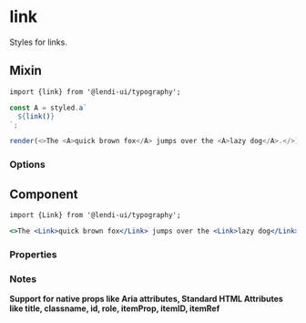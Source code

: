 
# link

Styles for links.

## Mixin

```
import {link} from '@lendi-ui/typography';
```

```js
const A = styled.a`
  ${link()}
`;

render(<>The <A>quick brown fox</A> jumps over the <A>lazy dog</A>.</>)
```

### Options

<PropTable>
  <PropTable.Entry name="size" type={'"lg" | "md" | "sm" | "xs"'} description="The link copy size"/>
  <PropTable.Entry name="color" type={'string'} description="The link copy color"/>
</PropTable>

## Component

```
import {Link} from '@lendi-ui/typography';
```

```jsx
<>The <Link>quick brown fox</Link> jumps over the <Link>lazy dog</Link>.</>
```

### Properties

<PropTable>
  <PropTable.Entry name="color" type={'string'} description="The link copy color"/>
  <PropTable.Entry name="m" type={'"xxxl" | "xxl" | "xl" | lg" | "md" | "sm" | "xs" | "xxs" | "xxxs" | "nil" | "auto"'} description="The margin"/>
  <PropTable.Entry name="mb" type={'"xxxl" | "xxl" | "xl" | lg" | "md" | "sm" | "xs" | "xxs" | "xxxs" | "nil" | "auto"'} description="The bottom margin"/>
  <PropTable.Entry name="ml" type={'"xxxl" | "xxl" | "xl" | lg" | "md" | "sm" | "xs" | "xxs" | "xxxs" | "nil" | "auto"'} description="The left margin"/>
  <PropTable.Entry name="mr" type={'"xxxl" | "xxl" | "xl" | lg" | "md" | "sm" | "xs" | "xxs" | "xxxs" | "nil" | "auto"'} description="The right margin"/>
  <PropTable.Entry name="mt" type={'"xxxl" | "xxl" | "xl" | lg" | "md" | "sm" | "xs" | "xxs" | "xxxs" | "nil" | "auto"'} description="The top margin"/>
  <PropTable.Entry name="mx" type={'"xxxl" | "xxl" | "xl" | lg" | "md" | "sm" | "xs" | "xxs" | "xxxs" | "nil" | "auto"'} description="The horizontal margin"/>
  <PropTable.Entry name="my" type={'"xxxl" | "xxl" | "xl" | lg" | "md" | "sm" | "xs" | "xxs" | "xxxs" | "nil" | "auto"'} description="The vertical margin"/>
  <PropTable.Entry name="size" type={'"lg" | "md" | "sm" | "xs"'} description="The link copy size"/>
</PropTable>

### Notes
<b>Support for native props like Aria attributes, Standard HTML Attributes like title, classname, id, role, itemProp, itemID, itemRef</b>
